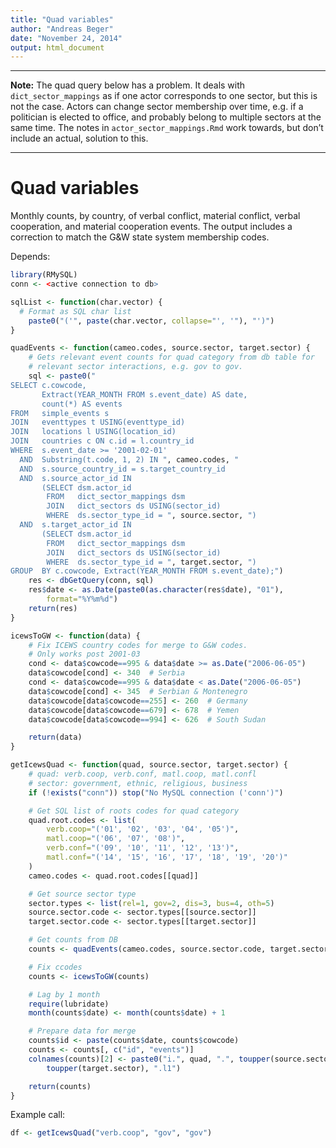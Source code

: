 ```yaml
---
title: "Quad variables"
author: "Andreas Beger"
date: "November 24, 2014"
output: html_document
---
```


------

**Note:** The quad query below has a problem. It deals with `dict_sector_mappings` as if one actor corresponds to one sector, but this is not the case. Actors can change sector membership over time, e.g. if a politician is elected to office, and probably belong to multiple sectors at the same time. The notes in `actor_sector_mappings.Rmd` work towards, but don't include an actual, solution to this. 

------

# Quad variables

Monthly counts, by country, of verbal conflict, material conflict, verbal cooperation, and material cooperation events. The output includes a correction to match the G\&W state system membership codes.

Depends: 
```r
library(RMySQL)
conn <- <active connection to db>
```

```r
sqlList <- function(char.vector) {
  # Format as SQL char list
	paste0("('", paste(char.vector, collapse="', '"), "')")
}

quadEvents <- function(cameo.codes, source.sector, target.sector) {
	# Gets relevant event counts for quad category from db table for 
	# relevant sector interactions, e.g. gov to gov.
	sql <- paste0("
SELECT c.cowcode,
       Extract(YEAR_MONTH FROM s.event_date) AS date,
       count(*) AS events
FROM   simple_events s
JOIN   eventtypes t USING(eventtype_id)
JOIN   locations l USING(location_id)
JOIN   countries c ON c.id = l.country_id
WHERE  s.event_date >= '2001-02-01' 
  AND  Substring(t.code, 1, 2) IN ", cameo.codes, "
  AND  s.source_country_id = s.target_country_id
  AND  s.source_actor_id IN
       (SELECT dsm.actor_id
        FROM   dict_sector_mappings dsm
        JOIN   dict_sectors ds USING(sector_id)
        WHERE  ds.sector_type_id = ", source.sector, ")
  AND  s.target_actor_id IN
       (SELECT dsm.actor_id
        FROM   dict_sector_mappings dsm
        JOIN   dict_sectors ds USING(sector_id)
        WHERE  ds.sector_type_id = ", target.sector, ")
GROUP  BY c.cowcode, Extract(YEAR_MONTH FROM s.event_date);")
	res <- dbGetQuery(conn, sql)
	res$date <- as.Date(paste0(as.character(res$date), "01"), 
		format="%Y%m%d")
	return(res)
}

icewsToGW <- function(data) {
	# Fix ICEWS country codes for merge to G&W codes.
	# Only works post 2001-03
	cond <- data$cowcode==995 & data$date >= as.Date("2006-06-05")
	data$cowcode[cond] <- 340  # Serbia
	cond <- data$cowcode==995 & data$date < as.Date("2006-06-05")
	data$cowcode[cond] <- 345  # Serbian & Montenegro
	data$cowcode[data$cowcode==255] <- 260  # Germany
	data$cowcode[data$cowcode==679] <- 678  # Yemen
	data$cowcode[data$cowcode==994] <- 626  # South Sudan

	return(data)
}

getIcewsQuad <- function(quad, source.sector, target.sector) {
	# quad: verb.coop, verb.conf, matl.coop, matl.confl
	# sector: government, ethnic, religious, business
	if (!exists("conn")) stop("No MySQL connection ('conn')")

	# Get SQL list of roots codes for quad category
	quad.root.codes <- list(	
		verb.coop="('01', '02', '03', '04', '05')",
		matl.coop="('06', '07', '08')",
		verb.conf="('09', '10', '11', '12', '13')",
		matl.conf="('14', '15', '16', '17', '18', '19', '20')"
	)
	cameo.codes <- quad.root.codes[[quad]]

	# Get source sector type
	sector.types <- list(rel=1, gov=2, dis=3, bus=4, oth=5)
	source.sector.code <- sector.types[[source.sector]]
	target.sector.code <- sector.types[[target.sector]]

	# Get counts from DB
	counts <- quadEvents(cameo.codes, source.sector.code, target.sector.code)

	# Fix ccodes
	counts <- icewsToGW(counts)

	# Lag by 1 month
	require(lubridate)
	month(counts$date) <- month(counts$date) + 1

	# Prepare data for merge
	counts$id <- paste(counts$date, counts$cowcode)
	counts <- counts[, c("id", "events")]
	colnames(counts)[2] <- paste0("i.", quad, ".", toupper(source.sector), "t", 
		toupper(target.sector), ".l1")

	return(counts)
}
```

Example call:

```r
df <- getIcewsQuad("verb.coop", "gov", "gov")
```
